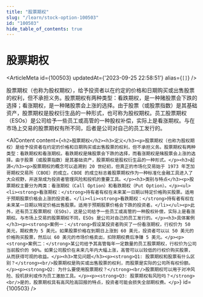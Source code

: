 ```yaml
---
title: "股票期权"
slug: "/learn/stock-option-100503"
id: "100503"
hide_table_of_contents: true
---
```



# 股票期权

<ArticleMeta id={100503} updatedAt={'2023-09-25 22:58:51'} alias={`[]`} />
<div className='border-solid border-b border-t-0 my-4 border-[var(--ifm-color-gray-300)]' />

股票期权（也称为股权期权），给予投资者以在约定的价格和日期购买或出售股票的权利，但不承担义务。股票期权有两种类型：看跌期权，是一种赌股票会下跌的选择；看涨期权，是一种赌股票会上涨的选择。由于股票（或股票指数）是其基础资产，股票期权是股权衍生品的一种形式，也可称为股权期权。员工股票期权（ESOs）是公司给予一些员工或高管的一种股权补偿，实际上是看涨期权。与在市场上交易的股票期权有所不同，后者是公司对自己的员工发行的。

<AIContent content={`<h2>股票期权</h2><h3>定义</h3><p>股票期权（也称为股权期权）是给予投资者在约定的价格和日期购买或出售股票的权利，但不承担义务。股票期权有两种类型：看跌期权和看涨期权。看跌期权是赌股票会下跌的选择，而看涨期权是赌股票会上涨的选择。由于股票（或股票指数）是其基础资产，股票期权是股权衍生品的一种形式。</p><h3>起源</h3><p>股票期权的概念可以追溯到 20 世纪初，但真正的市场化交易始于 1973 年芝加哥期权交易所（CBOE）的成立。CBOE 的成立标志着股票期权作为一种标准化金融工具进入了大众视野，并逐渐成为投资者管理风险和投机的重要工具。</p><h3>类别与特点</h3><p>股票期权主要分为两类：看涨期权（Call Option）和看跌期权（Put Option）。</p><ul><li><strong>看涨期权：</strong>持有者有权在未来某一日期以特定价格购买股票。适用于预期股票价格会上涨的投资者。</li><li><strong>看跌期权：</strong>持有者有权在未来某一日期以特定价格出售股票。适用于预期股票价格会下跌的投资者。</li></ul><p>此外，还有员工股票期权（ESOs），这是公司给予一些员工或高管的一种股权补偿，实际上是看涨期权。与市场上交易的股票期权不同，ESOs 是公司对自己的员工发行的。</p><h3>具体案例</h3><p><strong>案例一：</strong>假设某投资者购买了一份看涨期权，行权价为 50 美元，期权费为 5 美元。如果股票价格在到期日上涨到 60 美元，投资者可以以 50 美元的价格购买股票，然后以 60 美元的市场价格卖出，扣除期权费后净赚 5 美元。</p><p><strong>案例二：</strong>某公司给予其高管每年一定数量的员工股票期权，行权价为公司当前股价的 90%。如果公司股价在未来几年内大幅上涨，高管可以以较低的行权价购买股票，从而获得可观的收益。</p><h3>常见问题</h3><p><strong>Q1: 股票期权和股票有什么区别？</strong><br/>股票期权是购买或出售股票的权利，而股票是实际的公司所有权份额。</p><p><strong>Q2: 为什么要使用股票期权？</strong><br/>股票期权可以用于对冲风险、投机获利或作为员工激励工具。</p><p><strong>Q3: 股票期权有风险吗？</strong><br/>是的，股票期权具有高风险高回报的特点，投资者可能会损失全部期权费。</p>`} id={100503} />
